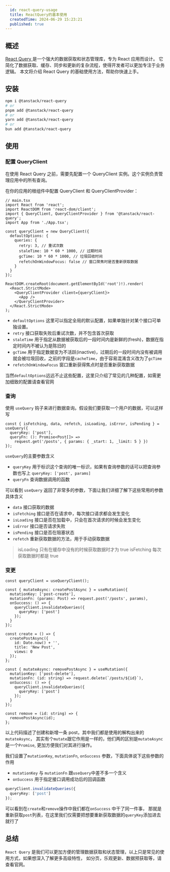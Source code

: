 ```yaml
---
  id: react-query-usage
  title: ReactQuery的基本使用
  createdTime: 2024-06-29 15:23:21
  published: true
---
```


<LinkCard
  title="React Query Demo"
  href="https://github.com/suqingyao/blog-demo/tree/main/packages/react-query-basic"
  image="https://w.wallhaven.cc/full/vq/wallhaven-vq27p5.jpg"
/>

## 概述

[React Query ](https://tanstack.com/query/latest/docs/framework/react/overview)
是一个强大的数据获取和状态管理库，专为 React 应用而设计。
它简化了数据获取、缓存、同步和更新的复杂流程，使得开发者可以更加专注于业务逻辑。
本文将介绍 React Query 的基础使用方法，帮助你快速上手。

## 安装

```sh
npm i @tanstack/react-query
# or
pnpm add @tanstack/react-query
# or
yarn add @tanstack/react-query
# or
bun add @tanstack/react-query
```

## 使用

### 配置 QueryClient

在使用 React Query 之前，需要先配置一个 QueryClient 实例。这个实例负责管理应用中的所有查询。

在你的应用的根组件中配置 QueryClient 和 QueryClientProvider：

```tsx
// main.tsx
import React from 'react';
import ReactDOM from 'react-dom/client';
import { QueryClient, QueryClientProvider } from '@tanstack/react-query';
import App from './App.tsx';

const queryClient = new QueryClient({
  defaultOptions: {
    queries: {
      retry: 3, // 重试次数
      staleTime: 10 * 60 * 1000, // 过期时间
      gcTime: 10 * 60 * 1000, // 垃圾回收时间
      refetchOnWindowFocus: false // 窗口聚焦时是否重新获取数据
    }
  }
});

ReactDOM.createRoot(document.getElementById('root')!).render(
  <React.StrictMode>
    <QueryClientProvider client={queryClient}>
      <App />
    </QueryClientProvider>
  </React.StrictMode>
);
```

- `defaultOptions` 这里可以指定全局的默认配置，如果单独针对某个接口可单独设置。
- `retry` 接口获取失败后重试次数，并不包含首次获取
- `staleTime` 用于指定从数据被获取后的一段时间内是新鲜的(fresh)，数据在指定时间内不被认为是陈旧的
- `gcTime` 用于指定数据变为不活跃(inactive)，过期后的一段时间内没有被调用就会被垃圾回收，之前的字段是`cacheTime`，由于容易混淆含义改为了`gcTime`
- `refetchOnWindowFocus` 窗口重新获得焦点时是否重新获取数据

当然`defaultOptions`远远不止这些配置，这里只介绍了常见的几种配置，如需更加细致的配置请查看官网

### 查询

使用 `useQuery` 钩子来进行数据查询。假设我们要获取一个用户的数据，可以这样写

```tsx
const { isFetching, data, refetch, isLoading, isError, isPending } = useQuery({
  queryKey: ['post'],
  queryFn: (): Promise<Post[]> =>
    request.get('/posts', { params: { _start: 1, _limit: 5 } })
});
```

`useQuery`的主要参数含义

- `queryKey` 用于标识这个查询的唯一标识，如果有查询参数的话可以把查询参数也写上
  `queryKey: ['post', params]`
- `queryFn` 查询数据调用的函数

可以看到 `useQuery` 返回了非常多的参数，下面让我们详细了解下这些常用的参数具体含义

- `data` 接口获取的数据
- `isFetching` 接口是否在请求中，每次接口请求都会发生变化
- `isLoading` 接口是否在加载中，只会在首次请求的时候会发生变化
- `isError` 接口是否请求失败
- `isPending` 接口是否在阻塞状态
- `refetch` 重新获取数据的方法，用于手动获取数据

> isLoading 只有在缓存中没有的时候获取数据时才为 true
> isFetching 每次获取数据时都是 true

### 变更

```tsx
const queryClient = useQueryClient();

const { mutateAsync: createPostAsync } = useMutation({
  mutationKey: ['post-create'],
  mutationFn: (params: Post) => request.post('/posts', params),
  onSuccess: () => {
    queryClient.invalidateQueries({
      queryKey: ['post']
    });
  }
});

const create = () => {
  createPostAsync({
    id: Date.now() + '',
    title: 'New Post',
    views: 0
  });
};

const { mutateAsync: removePostAsync } = useMutation({
  mutationKey: ['post-delete'],
  mutationFn: (id: string) => request.delete(`/posts/${id}`),
  onSuccess: () => {
    queryClient.invalidateQueries({
      queryKey: ['post']
    });
  }
});

const remove = (id: string) => {
  removePostAsync(id);
};
```

以上代码描述了创建和新增一条 post，其中我们都是使用的解构出来的`mutateAsync`，
其实有个`mutate`跟它作用是一样的，他们两的区别是`mutateAsync` 是一个`Promise`,
更加方便我们对其进行操作。

我们设置了`mutationKey`, `mutationFn`, `onSuccess` 参数，下面具体说下这些参数的作用

- `mutationKey` 与 `mutationFn` 跟`useQuery`中差不多一个含义
- `onSuccess` 用于指定接口调用成功后的回调函数

```ts
queryClient.invalidateQueries({
  queryKey: ['post']
});
```

可以看到在`create`和`remove`操作中我们都在`onSuccess` 中干了同一件事，
那就是重新获取`post`列表，在这里我们仅需要把想要重新获取数据的`queryKey`添加进去就行了

## 总结

`React Query` 是我们可以更加方便的管理数据获取和状态管理，以上只是常见的使用方式，如果想深入了解更多高级特性，
如分页，乐观更新、数据预获取等，请查看官网。
